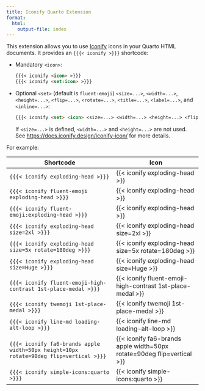 ```yaml
---
title: Iconify Quarto Extension
format:
  html:
    output-file: index
---
```


This extension allows you to use [Iconify](https://icon-sets.iconify.design/) icons in your Quarto HTML documents.
It provides an `{{{< iconify >}}}` shortcode:

- Mandatory `<icon>`:
  ``` markdown
  {{{< iconify <icon> >}}}
  {{{< iconify <set:icon> >}}}
  ```

- Optional `<set>` (default is `fluent-emoji`) `<size=...>`, `<width=...>`, `<height=...>`, `<flip=...>`, `<rotate=...>`, `<title=...>`, `<label=...>`, and `<inline=...>`:
  ``` markdown
  {{{< iconify <set> <icon> <size=...> <width=...> <height=...> <flip=...> <rotate=...> <title=...> <label=...> <inline=...> >}}}
  ```
  If `<size=...>` is defined, `<width=...>` and `<height=...>` are not used.  
  See <https://docs.iconify.design/iconify-icon/> for more details.

For example:

| Shortcode                                                                              | Icon                                                                   |
| -------------------------------------------------------------------------------------- | ---------------------------------------------------------------------- |
| `{{{< iconify exploding-head >}}}`                                                     | {{< iconify exploding-head >}}                                         |
| `{{{< iconify fluent-emoji exploding-head >}}}`                                        | {{< iconify exploding-head >}}                                         |
| `{{{< iconify fluent-emoji:exploding-head >}}}`                                        | {{< iconify exploding-head >}}                                         |
| `{{{< iconify exploding-head size=2xl >}}}`                                            | {{< iconify exploding-head size=2xl >}}                                |
| `{{{< iconify exploding-head size=5x rotate=180deg >}}}`                               | {{< iconify exploding-head size=5x rotate=180deg >}}                   |
| `{{{< iconify exploding-head size=Huge >}}}`                                           | {{< iconify exploding-head size=Huge >}}                               |
| `{{{< iconify fluent-emoji-high-contrast 1st-place-medal >}}}`                         | {{< iconify fluent-emoji-high-contrast 1st-place-medal >}}             |
| `{{{< iconify twemoji 1st-place-medal >}}}`                                            | {{< iconify twemoji 1st-place-medal >}}                                |
| `{{{< iconify line-md loading-alt-loop >}}}`                                           | {{< iconify line-md loading-alt-loop >}}                               |
| `{{{< iconify fa6-brands apple width=50px height=10px rotate=90deg flip=vertical >}}}` | {{< iconify fa6-brands apple width=50px rotate=90deg flip=vertical >}} |
| `{{{< iconify simple-icons:quarto >}}}`                                                | {{< iconify simple-icons:quarto >}}                                    |
